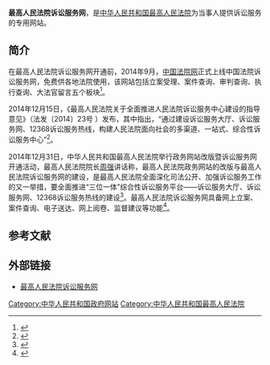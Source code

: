 '''最高人民法院诉讼服务网'''，是[[中华人民共和国最高人民法院|中华人民共和国最高人民法院]]为当事人提供诉讼服务的专用网站。

==简介==
在最高人民法院诉讼服务网开通前，2014年9月，[[中国法院网|中国法院网]]正式上线中国法院诉讼服务网，免费供各地法院使用，该网站包括立案受理、案件查询、审判查询、执行查询、大法官留言五个板块<ref>{{Cite web  |url =http://www.chinacourt.org/article/detail/2014/09/id/1448038.shtml  |title =中国法院诉讼服务网上线开通  |author =  |date =2014-09-19  |publisher =中国法院网  |language =  |accessdate =  |quote =  |archive-date =2019-06-26  |archive-url =https://web.archive.org/web/20190626133205/https://www.chinacourt.org/article/detail/2014/09/id/1448038.shtml  |dead-url =no  }}</ref>。

2014年12月15日，《最高人民法院关于全面推进人民法院诉讼服务中心建设的指导意见》（法发〔2014〕23号 ）发布，其中指出，“通过建设诉讼服务大厅、诉讼服务网、12368诉讼服务热线，构建人民法院面向社会的多渠道、一站式、综合性诉讼服务中心”<ref>{{Cite web |url=http://www.law-lib.com/law/law_view.asp?id=489637 |title=最高人民法院关于全面推进人民法院诉讼服务中心建设的指导意见，2014-12-15 |access-date=2016-09-07 |archive-date=2020-10-23 |archive-url=https://web.archive.org/web/20201023222435/http://www.law-lib.com/law/law_view.asp?id=489637 |dead-url=no }}</ref>。

2014年12月31日，中华人民共和国最高人民法院举行政务网站改版暨诉讼服务网开通活动，最高人民法院院长[[周强|周强]]讲话称，最高人民法院政务网站的改版与最高人民法院诉讼服务网的建设，是最高人民法院全面深化司法公开、加强诉讼服务工作的又一举措，要全面推进“三位一体”综合性诉讼服务平台——诉讼服务大厅、诉讼服务网、12368诉讼服务热线的建设<ref name=rmw>{{Cite web |url=http://legal.people.com.cn/n/2015/0101/c188502-26310311.html |title=最高法诉讼服务网开通，人民网，2015-01-01 |access-date=2016-09-07 |archive-url=https://web.archive.org/web/20170305001416/http://legal.people.com.cn/n/2015/0101/c188502-26310311.html |archive-date=2017-03-05 |dead-url=yes }}</ref>。最高人民法院诉讼服务网具备网上立案、案件查询、电子送达、网上阅卷、监督建议等功能<ref>{{Cite web |url = http://news.youth.cn/sh/201507/t20150701_6812961.htm |title = 最高人民法院以信息化推进司法现代化成果丰硕 |author =  |date = 2015-07-01 |publisher = 中国青年网 |language =  |accessdate =  |quote =  |archive-date = 2019-06-11 |archive-url = https://web.archive.org/web/20190611202418/http://news.youth.cn/sh/201507/t20150701_6812961.htm |dead-url = no }}</ref>。

==参考文献==
{{reflist}}

==外部链接==
*[http://ssfw.court.gov.cn/ssfww 最高人民法院诉讼服务网] {{Wayback|url=http://ssfw.court.gov.cn/ssfww |date=20201128163430 }}

{{中华人民共和国法院|最}}
[[Category:中华人民共和国政府网站|Category:中华人民共和国政府网站]]
[[Category:中华人民共和国最高人民法院|Category:中华人民共和国最高人民法院]]